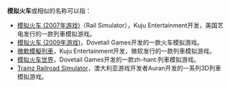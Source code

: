 '''模拟火车'''或相似的名称可以指：
* [[模拟火车_(2007年游戏)|模拟火车 (2007年游戏)]]（Rail Simulator），Kuju Entertainment开发，美国艺电发行的一款列車模拟游戏。
* [[模拟火车_(2009年游戏)|模拟火车 (2009年游戏)]]，Dovetail Games开发的一款火车模拟游戏。
* [[微軟模擬列車|微軟模擬列車]]，Kuju Entertainment开发，微软发行的一款列車模拟游戏。
* [[模拟火车世界|模拟火车世界]]，Dovetail Games开发的一款zh-hant:列車模拟游戏。
* [[Trainz_Railroad_Simulator|Trainz Railroad Simulator]]，澳大利亚游戏开发者Auran开发的一系列3D列車模拟游戏。

{{disambig|Cat=四字作品消歧義}}